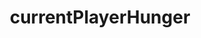 ---
title: currentPlayerHunger
description: currentPlayerHunger
sidebar:
  label: currentPlayerHunger
  order: 1
  badge:
    text: Outdated
    variant: caution
---